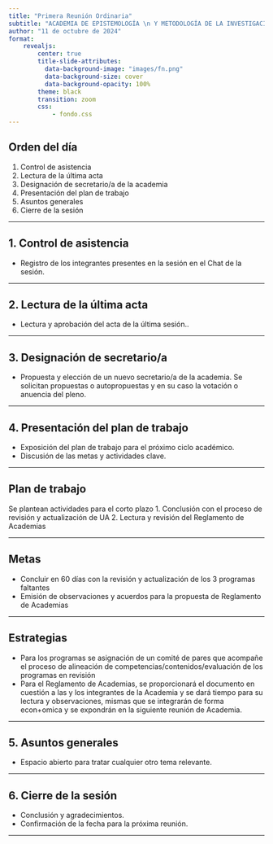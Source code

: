 ```yaml
---
title: "Primera Reunión Ordinaria"
subtitle: "ACADEMIA DE EPISTEMOLOGÍA \n Y METODOLOGÍA DE LA INVESTIGACIÓN"
author: "11 de octubre de 2024"
format:
    revealjs:
        center: true
        title-slide-attributes: 
          data-background-image: "images/fn.png"
          data-background-size: cover
          data-background-opacity: 100%
        theme: black
        transition: zoom
        css:
            - fondo.css
---
```


## Orden del día

1. Control de asistencia
2. Lectura de la última acta
3. Designación de secretario/a de la academia
4. Presentación del plan de trabajo
5. Asuntos generales
6. Cierre de la sesión

---

## 1. Control de asistencia

- Registro de los integrantes presentes en la sesión en el Chat de la sesión.

---

## 2. Lectura de la última acta

- Lectura y aprobación del acta de la última sesión..

---

## 3. Designación de secretario/a

- Propuesta y elección de un nuevo secretario/a de la academia. Se solicitan propuestas o autopropuestas y en su caso la votación o anuencia del pleno.

---

## 4. Presentación del plan de trabajo

- Exposición del plan de trabajo para el próximo ciclo académico.
- Discusión de las metas y actividades clave.

---

## Plan de trabajo

Se plantean actividades para el corto plazo
1. Conclusión con el proceso de revisión y actualización de UA
2. Lectura y revisión del Reglamento de Academias
  
---

## Metas
  
- Concluir en 60 días con la revisión y actualización de los 3 programas faltantes
- Emisión de observaciones y acuerdos para la propuesta de Reglamento de Academias

---

## Estrategias 
+ Para los programas se asignación de un comité de pares que acompañe el proceso de alineación de competencias/contenidos/evaluación de los programas en revisión
+ Para el Reglamento de Academias, se proporcionará el documento en cuestión a las y los integrantes de la Academia y se dará tiempo para su lectura y observaciones, mismas que se integrarán de forma econ+omica y se expondrán en la siguiente reunión de Academia.

---

## 5. Asuntos generales

- Espacio abierto para tratar cualquier otro tema relevante.

---

## 6. Cierre de la sesión

- Conclusión y agradecimientos.
- Confirmación de la fecha para la próxima reunión.

---





